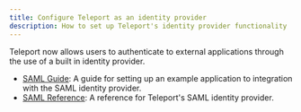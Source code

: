 ```yaml
---
title: Configure Teleport as an identity provider
description: How to set up Teleport's identity provider functionality
---
```


Teleport now allows users to authenticate to external applications through the
use of a built in identity provider.

- [SAML Guide](./idps/saml-guide.mdx): A guide for setting up an example application to integration with the SAML identity provider.
- [SAML Reference](./idps/saml-reference.mdx): A reference for Teleport's SAML identity provider.